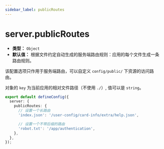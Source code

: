 ```yaml
---
sidebar_label: publicRoutes
---
```


# server.publicRoutes

- **类型：** `Object`
- **默认值：** 根据文件约定自动生成的服务端路由规则：应用的每个文件生成一条路由规则。

该配置选项只作用于服务端路由，可以自定义 `config/public/` 下资源的访问路由。

对象的 `key` 为当前应用的相对文件路径（不使用 `./`）, 值可以是 `string`。

```ts title="modern.config.ts"
export default defineConfig({
  server: {
    publicRoutes: {
      // 设置一个长路由
      'index.json': '/user-config/card-info/extra/help.json',

      // 设置一个不带后缀的路由
      'robot.txt': '/app/authentication',
    },
  },
});
```
